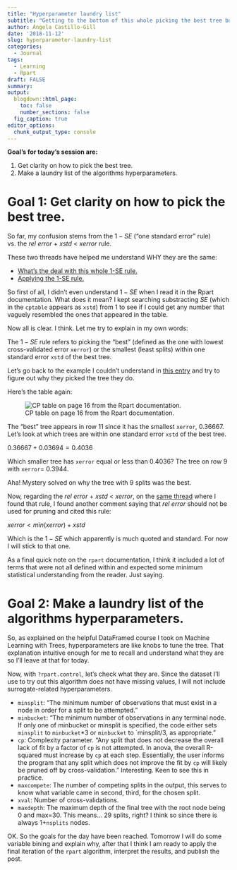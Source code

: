 ```yaml
---
title: "Hyperparameter laundry list"
subtitle: "Getting to the bottom of this whole picking the best tree business :sweat_smile:"
author: Ángela Castillo-Gill
date: '2018-11-12'
slug: hyperparameter-laundry-list
categories:
  - Journal
tags: 
  - Learning
  - Rpart
draft: FALSE
summary: 
output:
  blogdown::html_page:
    toc: false
    number_sections: false
  fig_caption: true
editor_options: 
  chunk_output_type: console
---
```


**Goal's for today's session are:**

1. Get clarity on how to pick the best tree. 
2. Make a laundry list of the algorithms hyperparameters.

# Goal 1: Get clarity on how to pick the best tree.

So far, my confusion stems from the $1-SE$ ("one standard error" rule) vs. the $rel\>error$ $+$ $xstd$ $<$ $xerror$ rule.

These two threads have helped me understand WHY they are the same:

- [What's the deal with this whole 1-SE rule.](https://stats.stackexchange.com/questions/138569/why-is-lambda-within-one-standard-error-from-the-minimum-is-a-recommended-valu)
- [Applying the 1-SE rule.](https://stats.stackexchange.com/questions/13471/how-to-choose-the-number-of-splits-in-rpart) 

So first of all, I didn't even understand $1-SE$ when I read it in the Rpart documentation. What does it mean? I kept searching substracting $SE$ (which in the `cptable` appears as `xstd`) from 1 to see if I could get any number that vaguely resembled the ones that appeared in the table. 

Now all is clear. I think. Let me try to explain in my own words: 

The $1-SE$ rule refers to picking the "best" (defined as the one with lowest cross-validated error `xerror`) or the smallest (least splits) within one standard error `xstd` of the best tree. 

Let's go back to the example I couldn't understand in [this entry](https://acastillogill.com/note/surrogate-who/) and try to figure out why they picked the tree they do. 

Here's the table again: 

![CP table on page 16 from the Rpart documentation.](/note/Mon-12-11-2018_files/cptable.png)

The "best" tree appears in row 11 since it has the smallest `xerror`, 0.36667.
Let's look at which trees are within one standard error `xstd` of the best tree.

$0.36667+0.03694=0.4036$

Which smaller tree has `xerror` equal or less than 0.4036? The tree on row 9 with `xerror`= 0.3944. 

Aha! Mystery solved on why the tree with 9 splits was the best. 

Now, regarding the $rel\>error$ $+$ $xstd$ $<$ $xerror$, on the [same thread](https://stackoverflow.com/questions/29197213/what-is-the-difference-between-rel-error-and-x-error-in-a-rpart-decision-tree) where I found that rule, I found another comment saying that $rel\>error$ should not be used for pruning and cited this rule:

$xerror < min(xerror) + xstd$

Which is the $1-SE$ which apparently is much quoted and standard. For now I will stick to that one. 

As a final quick note on the `rpart` documentation, I think it included a lot of terms that were not all defined within and expected some minimum statistical understanding from the reader. Just saying. 

# Goal 2: Make a laundry list of the algorithms hyperparameters.

So, as explained on the helpful DataFramed course I took on Machine Learning with Trees, hyperparameters are like knobs to tune the tree. That explanation intuitive enough for me to recall and understand what they are so I'll leave at that for today. 

Now, with `?rpart.control`, let's check what they are. Since the dataset I'll use to try out this algorithm does not have missing values, I will not include surrogate-related hyperparameters. 

- `minsplit`: "The minimum number of observations that must exist in a node in order for a split to be attempted."
- `minbucket`: "The minimum number of observations in any terminal <leaf> node. If only one of minbucket or minsplit is specified, the code either sets `minsplit` to `minbucket`*3 or `minbucket` to `minsplit/3, as appropriate."
- `cp`: Complexity parameter. "Any split that does not decrease the overall lack of fit by a factor of `cp` is not attempted. In anova, the overall R-squared must increase by `cp` at each step. Essentially, the user informs the program that any split which does not improve the fit by `cp` will likely be pruned off by cross-validation." Interesting. Keen to see this in practice. 
- `maxcompete`: The number of competing splits in the output, this serves to know what variable came in second, third, for the chosen split. 
- `xval`: Number of cross-validations. 
- `maxdepth`: The maximum depth of the final tree with the root node being 0 and max=30. This means... 29 splits, right? I think so since there is always 1+`nsplits` nodes. 

OK. So the goals for the day have been reached. Tomorrow I will do some variable bining and explain why, after that I think I am ready to apply the final iteration of the `rpart` algorithm, interpret the results, and publish the post. 
